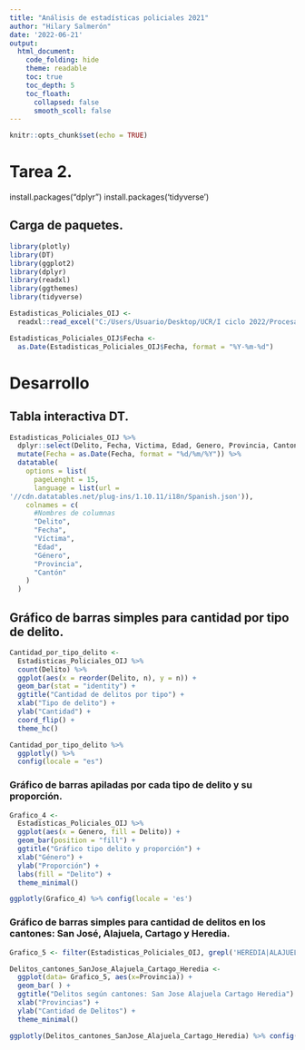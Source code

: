---
title: "Análisis de estadísticas policiales 2021"
author: "Hilary Salmerón"
date: '2022-06-21'
output: 
  html_document:
    code_folding: hide
    theme: readable
    toc: true
    toc_depth: 5
    toc_floath:
      collapsed: false
      smooth_scoll: false
---

```{r setup, include=FALSE}
knitr::opts_chunk$set(echo = TRUE)
```

# Tarea 2.

install.packages("dplyr")
install.packages('tidyverse')

## Carga de paquetes.

```{r Carga de paquetes necesarios, message=FALSE}
library(plotly)
library(DT)
library(ggplot2)
library(dplyr)
library(readxl)
library(ggthemes)
library(tidyverse)
```

```{r Carga datos, message=FALSE}
Estadisticas_Policiales_OIJ <- 
  readxl::read_excel("C:/Users/Usuario/Desktop/UCR/I ciclo 2022/Procesamiento de datos geograficos/Tarea 2/Analisis de estadisticas policiales 2021/estadisticaspoliciales2021.xls")

Estadisticas_Policiales_OIJ$Fecha <-
  as.Date(Estadisticas_Policiales_OIJ$Fecha, format = "%Y-%m-%d")
```

# Desarrollo

## Tabla interactiva DT.

```{r Tabla DT, message=FALSE}
Estadisticas_Policiales_OIJ %>%
  dplyr::select(Delito, Fecha, Victima, Edad, Genero, Provincia, Canton) %>%
  mutate(Fecha = as.Date(Fecha, format = "%d/%m/%Y")) %>%
  datatable(
    options = list(
      pageLenght = 15,
      language = list(url = 
'//cdn.datatables.net/plug-ins/1.10.11/i18n/Spanish.json')),
    colnames = c(
      #Nombres de columnas
      "Delito",
      "Fecha",
      "Víctima",
      "Edad",
      "Género",
      "Provincia",
      "Cantón"
    )
  )

```

## Gráfico de barras simples para cantidad por tipo de delito.

```{r Grafico cantidad delitos, message=FALSE}
Cantidad_por_tipo_delito <-
  Estadisticas_Policiales_OIJ %>%
  count(Delito) %>%
  ggplot(aes(x = reorder(Delito, n), y = n)) +
  geom_bar(stat = "identity") +
  ggtitle("Cantidad de delitos por tipo") +
  xlab("Tipo de delito") +
  ylab("Cantidad") +
  coord_flip() +
  theme_hc()

Cantidad_por_tipo_delito %>%
  ggplotly() %>%
  config(locale = "es")
```


### Gráfico de barras apiladas por cada tipo de delito y su proporción.

```{r Gráfico tipo delito y proporción, message=FALSE}
Grafico_4 <-
  Estadisticas_Policiales_OIJ %>%
  ggplot(aes(x = Genero, fill = Delito)) +
  geom_bar(position = "fill") +
  ggtitle("Gráfico tipo delito y proporción") +
  xlab("Género") +
  ylab("Proporción") +
  labs(fill = "Delito") +
  theme_minimal()

ggplotly(Grafico_4) %>% config(locale = 'es')
```


### Gráfico de barras simples para cantidad de delitos en los cantones: San José, Alajuela, Cartago y Heredia.

```{r Gráfico cantidad delitos en cantones, message=FALSE}

Grafico_5 <- filter(Estadisticas_Policiales_OIJ, grepl('HEREDIA|ALAJUELA|CARTAGO|SAN JOSE', Provincia))

Delitos_cantones_SanJose_Alajuela_Cartago_Heredia <-
  ggplot(data= Grafico_5, aes(x=Provincia)) +
  geom_bar( ) +
  ggtitle("Delitos según cantones: San Jose Alajuela Cartago Heredia") +
  xlab("Provincias") +
  ylab("Cantidad de Delitos") +
  theme_minimal()

ggplotly(Delitos_cantones_SanJose_Alajuela_Cartago_Heredia) %>% config(locale = 'es')

```